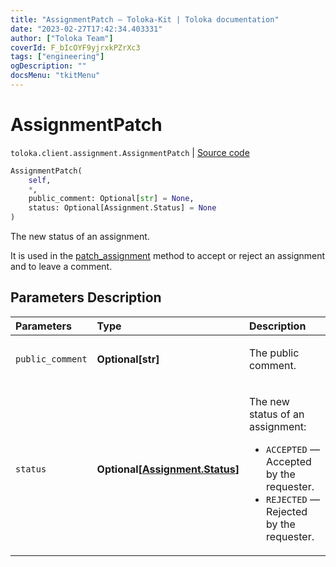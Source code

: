 ```yaml
---
title: "AssignmentPatch — Toloka-Kit | Toloka documentation"
date: "2023-02-27T17:42:34.403331"
author: ["Toloka Team"]
coverId: F_bIcOYF9yjrxkPZrXc3
tags: ["engineering"]
ogDescription: ""
docsMenu: "tkitMenu"
---
```


# AssignmentPatch
`toloka.client.assignment.AssignmentPatch` | [Source code](https://github.com/Toloka/toloka-kit/blob/v1.1.4/src/client/assignment.py#L110)

```python
AssignmentPatch(
    self,
    *,
    public_comment: Optional[str] = None,
    status: Optional[Assignment.Status] = None
)
```

The new status of an assignment.

It is used in the [patch_assignment](/docs/toloka-kit/reference/toloka.client.TolokaClient.patch_assignment) method to accept or reject an assignment and to leave a comment.

## Parameters Description

| Parameters | Type | Description |
| :----------| :----| :-----------|
`public_comment`|**Optional\[str\]**|<p>The public comment.</p>
`status`|**Optional\[[Assignment.Status](/docs/toloka-kit/reference/toloka.client.assignment.Assignment.Status)\]**|<p>The new status of an assignment:</p> <ul> <li>`ACCEPTED` — Accepted by the requester.</li> <li>`REJECTED` — Rejected by the requester.</li> </ul>